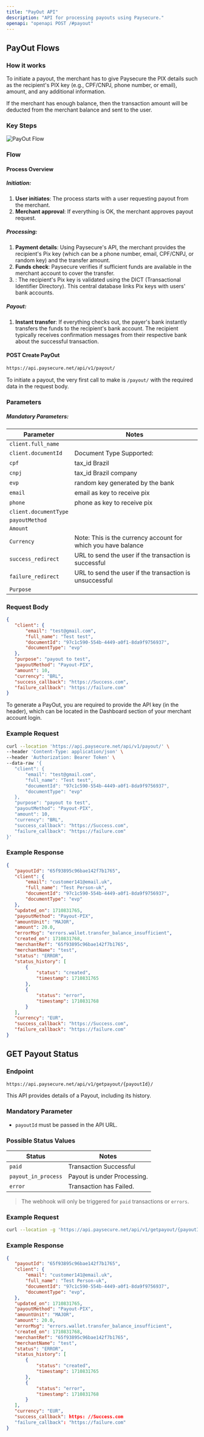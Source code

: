 ```yaml
---
title: "PayOut API"
description: "API for processing payouts using Paysecure."
openapi: "openapi POST /#payout"
---
```


## PayOut Flows

### How it works
To initiate a payout, the merchant has to give Paysecure the PIX details such as the recipient's PIX key (e.g., CPF/CNPJ, phone number, or email), amount, and any additional information.

If the merchant has enough balance, then the transaction amount will be deducted from the merchant balance and sent to the user.

### Key Steps
![PayOut Flow](/images/api-reference/pix/pay-out-steps.png)

### Flow

#### **Process Overview**
##### **Initiation:**
1. **User initiates**: The process starts with a user requesting payout from the merchant.
2. **Merchant approval**: If everything is OK, the merchant approves payout request.

##### **Processing:**
1. **Payment details**: Using Paysecure's API, the merchant provides the recipient's Pix key (which can be a phone number, email, CPF/CNPJ, or random key) and the transfer amount.
2. **Funds check**: Paysecure verifies if sufficient funds are available in the merchant account to cover the transfer.
3.  : The recipient's Pix key is validated using the DICT (Transactional Identifier Directory). This central database links Pix keys with users' bank accounts.

##### **Payout:**
1. **Instant transfer**: If everything checks out, the payer's bank instantly transfers the funds to the recipient's bank account. The recipient typically receives confirmation messages from their respective bank about the successful transaction.

#### **POST Create PayOut**
```bash
https://api.paysecure.net/api/v1/payout/
```
To initiate a payout, the very first call to make is `/payout/` with the required data in the request body.

### Parameters

##### Mandatory Parameters:
| Parameter | Notes |
|-----------|-------|
| `client.full_name` |  |
| `client.documentId` | Document Type Supported:  
| `cpf` | tax_id Brazil |
| `cnpj` | tax_id Brazil company |
| `evp` | random key generated by the bank |
| `email` | email as key to receive pix |
| `phone` | phone as key to receive pix |
| `client.documentType` |  |
| `payoutMethod` |  |
| `Amount` |  |
| `Currency` | Note: This is the currency account for which you have balance |
| `success_redirect` | URL to send the user if the transaction is successful |
| `failure_redirect` | URL to send the user if the transaction is unsuccessful |
| `Purpose` |  |

### **Request Body**
```json
{
   "client": {
       "email": "test@gmail.com",
       "full_name": "Test test",
       "documentId": "97c1c590-554b-4449-a0f1-8da9f9756937",
       "documentType": "evp"
   },
   "purpose": "payout to test",
   "payoutMethod": "Payout-PIX",
   "amount": 10,
   "currency": "BRL",
   "success_callback": "https://Success.com",
   "failure_callback": "https://failure.com"
}
```
To generate a PayOut, you are required to provide the API key (in the header), which can be located in the Dashboard section of your merchant account login.

### **Example Request**
```bash
curl --location 'https://api.paysecure.net/api/v1/payout/' \
--header 'Content-Type: application/json' \
--header 'Authorization: Bearer Token' \
--data-raw '{
   "client": {
       "email": "test@gmail.com",
       "full_name": "Test test",
       "documentId": "97c1c590-554b-4449-a0f1-8da9f9756937",
       "documentType": "evp"
   },
   "purpose": "payout to test",
   "payoutMethod": "Payout-PIX",
   "amount": 10,
   "currency": "BRL",
   "success_callback": "https://Success.com",
   "failure_callback": "https://failure.com"
}'
```

### **Example Response**
```json
{
   "payoutId": "65f93895c96bae142f7b1765",
   "client": {
       "email": "customer141@email.uk",
       "full_name": "Test Person-uk",
       "documentId": "97c1c590-554b-4449-a0f1-8da9f9756937",
       "documentType": "evp"
   },
   "updated_on": 1710831765,
   "payoutMethod": "Payout-PIX",
   "amountUnit": "MAJOR",
   "amount": 20.0,
   "errorMsg": "errors.wallet.transfer_balance_insufficient",
   "created_on": 1710831768,
   "merchantRef": "65f93895c96bae142f7b1765",
   "merchantName": "test",
   "status": "ERROR",
   "status_history": [
       {
           "status": "created",
           "timestamp": 1710831765
       },
       {
           "status": "error",
           "timestamp": 1710831768
       }
   ],
   "currency": "EUR",
   "success_callback": "https://Success.com",
   "failure_callback": "https://failure.com"
}
```

## **GET Payout Status**

### **Endpoint**
```bash
https://api.paysecure.net/api/v1/getpayout/{payoutId}/
```
This API provides details of a Payout, including its history.

### **Mandatory Parameter**
- `payoutId` must be passed in the API URL.

### **Possible Status Values**
| Status | Notes |
|--------|-------|
| `paid` | Transaction Successful |
| `payout_in_process` | Payout is under Processing. |
| `error` | Transaction has Failed. |

> The webhook will only be triggered for `paid` transactions or `errors`.

### **Example Request**
```bash
curl --location -g 'https://api.paysecure.net/api/v1/getpayout/{payoutId}/'
```
### **Example Response**
```json
{
   "payoutId": "65f93895c96bae142f7b1765",
   "client": {
       "email": "customer141@email.uk",
       "full_name": "Test Person-uk",
       "documentId": "97c1c590-554b-4449-a0f1-8da9f9756937",
       "documentType": "evp",
   },
   "updated_on": 1710831765,
   "payoutMethod": "Payout-PIX",
   "amountUnit": "MAJOR",
   "amount": 20.0,
   "errorMsg": "errors.wallet.transfer_balance_insufficient",
   "created_on": 1710831768,
   "merchantRef": "65f93895c96bae142f7b1765",
   "merchantName": "test",
   "status": "ERROR",
   "status_history": [
       {
           "status": "created",
           "timestamp": 1710831765
       },
       {
           "status": "error",
           "timestamp": 1710831768
       }
   ],
   "currency": "EUR",
   "success_callback": https: //Success.com
   "failure_callback": "https://failure.com"
}
```
